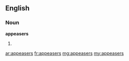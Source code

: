 ==English==

===Noun===
'''appeasers'''

# {{plural of|[[appeaser]]}}

[[ar:appeasers]]
[[fr:appeasers]]
[[mg:appeasers]]
[[my:appeasers]]
